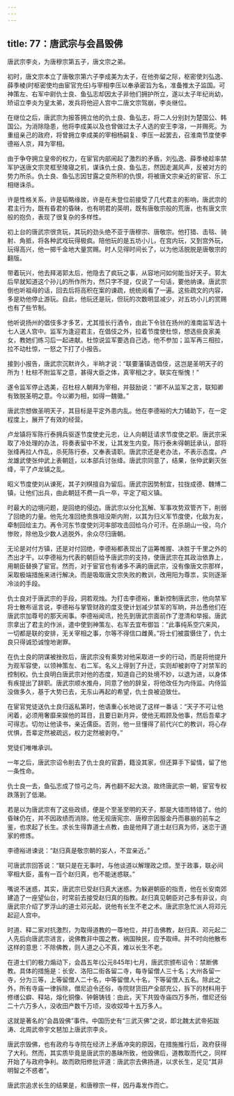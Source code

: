```yaml
---
---
---
```

title: 77：唐武宗与会昌毁佛
---



唐武宗李炎，为唐穆宗第五子，唐文宗之弟。

初时，唐文宗本立了唐敬宗第六子李成美为太子，在他弥留之际，枢密使刘弘逸、薛季棱(时枢密使均由宦官充任)与宰相李压以奉承密旨为名，准备推太子监国。可神策左、右军中尉仇士良、鱼弘志却因太子非他们拥护所立，遂以太子年纪尚幼，矫诏立李炎为皇太弟，发兵将他迎人宫中二唐文宗驾崩，李炎继位。

在继位之后，唐武宗为报答拥立他的仇士良、鱼弘志，将二人分别封为楚国公、韩国公。为消除隐患，他将李成美以及也曾做过太子人选的安王李溶，一并赐死。为重组亲己的政府，将曾拥立李成美的宰相杨嗣复、李压一起罢去，召淮南节度使李德裕人京，拜为宰相。

由于争夺拥立皇帝的权力，在宦官内部闹起了激烈的矛盾，刘弘逸、薛季棱趁率禁军护送唐文宗灵框至陵寝之机，谋诛仇士良、鱼弘志，然因走漏风声，反被对方的势力所杀。仇士良、鱼弘志因甘露之变所积的仇恨，将被唐文宗亲近的宦官、乐工相继诛杀。

许是性格关系，许是韬略缘故，许是在未登位前接受了几代君主的影响，唐武宗的君主行为，既有昏君的昏昧，也有明君的英明，既有唐敬宗般的荒唐，也有唐文宗般的抱负，表现了很复杂的多样性。

初上台的唐武宗很贪玩，其玩的劲头绝不亚于唐穆宗、唐敬宗。他打猎、击毯、骑射、角抵，将各种武戏玩得极疯。陪他玩的是五坊小儿，在宫内玩，又到宫外玩，玩得高兴，他一掷千金地大量赏赐。时人见得时间长了，以为他活脱脱是唐敬宗的翻版。

带着玩兴，他去拜渴郭太后，他隐去了疯玩之事，从容地问如何能当好天子。郭太后早就知道这个孙儿的所作所为，然只字不提，仅说了一句话，要他纳谏。唐武宗倒也听祖母的话，回去后将高积在案的谏疏，统统阅看了一遍。这些疏文的内容，多是劝他停止游玩。自此，他玩还是玩，但玩的次数明显减少，对五坊小儿的赏赐也有了些节制。

他听说扬州的倡伎多才多艺，尤其擅长行酒令，由此下令驻在扬州的淮南监军选十七人送人宫中。监军为逢迎君主，在倡伎之外，拉着节度使杜惊，想选些良家美女，教她们练习后一起进献。杜惊说监军要选自己选，他不参加；监军再三相拉，拉不动杜惊，一怒之下打了小报告。

接到小报告，唐武宗沉默许久，半晌才说：“联要藩镇选倡伎，这岂是圣明天子的所为！杜棕不附监军之意，甚得大臣之体，真宰相之才。联实在惭愧！”

遂令监军停止选美，召杜棕人朝拜为宰相，并鼓励说：“卿不从监军之言，联知卿有致脱圣明之意。今以卿为相，如得一魏徽。”

唐武宗想做圣明天子，其目标是平定外患内乱。他在李德裕的大力辅助下，在一定程度上，展开了有效的经营。

卢龙镇将军陈行泰拥兵驱逐节度使史元忠，让人向朝廷请求节度使之职。唐武宗采取了冷处理的办法，将奏表留中不发，让其发生内变。陈行泰未得朝廷承认，部将张绛再拉人作乱，杀死陈行泰，又奉表请职。唐武宗还是老办法，不表示态度。卢龙雄武使张仲武上表朝廷，以本部兵讨张绛。唐武宗同意了，结果，张仲武剿灭张绛，平了卢龙镇之乱。

昭义节度使刘从谏死，其子刘棋擅自为留后。唐武宗因势制宜，拉拢成德、魏博二镇，让他们出兵，由此朝廷不费一兵一卒，平定了昭义镇。

时最大的边境问题，是回绝的侵边。唐武宗以分化瓦解、军事攻势双管齐下，削弱了回绝的力量。他先允准回绝贵族咀没斯内附，以其为归义军节度使，化敌为友，牵制回绘主力。再令河东节度使刘河率部攻击回给乌介可汗。在杀胡山一役，乌介惨败，除他及少数人逃脱外，余众尽归唐朝。

无论是对付方镇，还是对付回绝，李德裕都表现出了运筹帷握、决胜于千里之外的杰出才干。以李德裕为代表的朝巨给予唐武宗的支持，使唐武宗在其政治依靠上，用朝臣替换了宦官。然而，对于宦官也有诸多不满的唐武宗，没有像唐文宗那样，采取极端措施来进行解决。而是吸取唐文宗失败的教训，改用阳为尊祟，实则逐渐冷淡的手段。

仇士良对于唐武宗的手段，洞若观烛。为打击李德裕，重新控制唐武宗，他向禁军将士散布谣言说，李德裕与掌管财政的度支使计划减少禁军的军晌，并怂恿他们在唐武宗加尊号的那天闹事。李德裕闻讯，抢先到唐武宗面前作了澄清和举报。唐武宗拿出了君主的作派，遣中使到神策左、右军去宜布御旨：“此事纯系空穴来风，一切都是联的安排，无关宰相之事，尔等不得信口雌黄。”将士们被震慑住了，仇士良只得诚恐诚惶地谢罪。

在仇士良的阴谋被挫败后，唐武宗没有乘势对他采取进一步的行动，而是将他提升为观军容使，以领神策左、右二军。名义上得到了升迁，实则却被剥夺了对禁军的控制权。仇士良明白唐武宗对他的态度，知道自己的处境不妙，以退为进，以身体有疾提出了辞职。唐武宗顺水推舟，同意了他的辞呈，将他改任为内侍监。内侍监没做多久，基于大势已去，无东山再起的希望，仇士良被迫致仕。

在宦官党徒送仇士良归返私第时，他语重心长地说了这样一番话：“天子不可让他闲着，必须用奢靡来娱他的耳目，且要日新月异，使他无暇顾及他事，然后吾辈才可得志。切勿让他读书，亲近儒臣。否则，他一旦懂得了前代兴亡的教训，将心存优惧，吾辈定然被疏远，权力定然被剥夺。”

党徒们唯唯承训。

一年之后，唐武宗诏令削去了仇士良的官爵，籍没其家，但还算手下留情，留了他一条性命。

仇士良一去，鱼弘志成了惊弓之鸟，再也翻不起大浪。故终唐武宗一朝，宦官专权跌落到了低潮。

若是以为唐武宗有了这些政绩，便是个至圣至明的天子，那是大错而特错了。他的昏昧仍在，并不因政绩而消除。他无视唐宪宗、唐穆宗因服金丹而暴崩的前车之鉴，也求起了长生。求长生得靠道士点教，由是他拜了道士赵归真为师，迷恋于道家的修炼。

李德裕进谏说：“赵归真是敬宗朝的妄人，不宜亲近。”

可唐武宗回答说：“联只是在无事时，与他谈道以解理政之烦。至于政事，联必间宰相大臣，虽有一百个赵归真，也不能迷惑联。”

嘴说不迷惑，其实，唐武宗已受赵归真大迷惑。为躲避朝臣的指责，他在长安南郊建造了一座望仙台，时常前去接受赵归真的指教。赵归真见朝臣对己多有非议，向唐武宗介绍了罗浮山的道士邓元起，说他有长生不老之术。唐武宗急忙派人将邓元起迎人宫中。

时道、释二家对抗激烈，为取得道教的一尊地位，并打击佛教，赵归真、邓元起二人先后向唐武宗进言，说佛教非中国之教，祸国殃民，应予取缔。并不时向他散布这样的意思：不除佛教，则人道之心不真，难以长生不老。

在道士们的极力煽动下，会昌五年(公元845年)七月，唐武宗颁布诏令：禁断佛教。具体的措施是：长安、洛阳二街各留二寺，每寺留僧人三十名；大州各留一寺，分为三等，上等留僧人二十名，中等留僧人十名，下等留僧人五名。除此之外，所有寺庙一律拆除，僧尼迫令还俗，寺院财货田产全部充公，拆下的材料用于修缮公癖、释站，熔化铜像、钟磐铸钱：由此，天下共毁寺庙四万多所，僧尼还俗二十六万多人，没收田产数千万顷，没收奴埠十五万多人。

这就是著名的“会昌毁佛”事件。中国历史有“三武灭佛”之说，即北魏太武帝拓跋涛、北周武帝宇文琶加上唐武宗李炎。

唐武宗毁佛，也有政府与寺院在经济上矛盾冲突的原因，在措施推行后，政府获得了大利。然而，其实质毕竟是唐武宗的愚昧所致，他毁佛后，道教取而代之，同样开始了与政府争利。故而欧阳修批评道：唐武宗去佛扬道，以求长生，足见“其非明智之不惑者”。

唐武宗追求长生的结果是，和唐穆宗一样，因丹毒发作而亡。